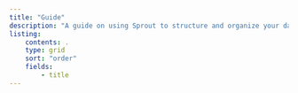 ```yaml
---
title: "Guide"
description: "A guide on using Sprout to structure and organize your data."
listing:
    contents: .
    type: grid
    sort: "order"
    fields:
        - title
---
```

